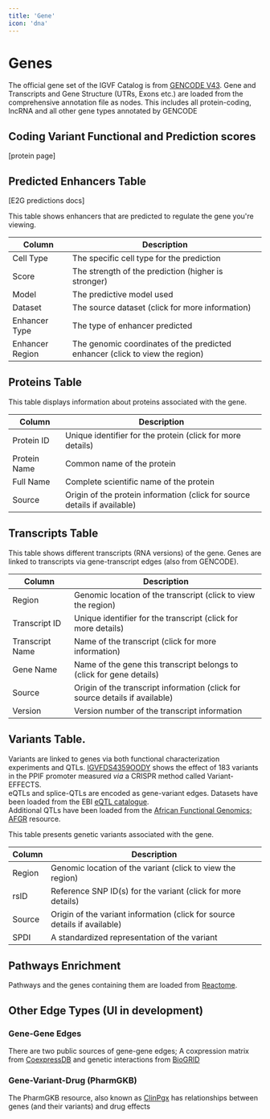```yaml
---
title: 'Gene'
icon: 'dna'
---
```

# Genes

The official gene set of the IGVF Catalog is from [GENCODE V43](https://www.gencodegenes.org/human/release_43.html). 
Gene and Transcripts and Gene Structure (UTRs, Exons etc.)  are loaded from the comprehensive annotation file as nodes.
This includes all protein-coding, lncRNA and all other gene types annotated by GENCODE

## Coding Variant Functional and Prediction scores

[protein page]

## Predicted Enhancers Table

[E2G predictions docs]

This table shows enhancers that are predicted to regulate the gene you're viewing.

| Column | Description |
|--------|-------------|
| Cell Type | The specific cell type for the prediction |
| Score | The strength of the prediction (higher is stronger) |
| Model | The predictive model used |
| Dataset | The source dataset (click for more information) |
| Enhancer Type | The type of enhancer predicted |
| Enhancer Region | The genomic coordinates of the predicted enhancer (click to view the region) |

## Proteins Table

This table displays information about proteins associated with the gene.

| Column | Description |
|--------|-------------|
| Protein ID | Unique identifier for the protein (click for more details) |
| Protein Name | Common name of the protein |
| Full Name | Complete scientific name of the protein |
| Source | Origin of the protein information (click for source details if available) |

## Transcripts Table

This table shows different transcripts (RNA versions) of the gene. Genes are linked to transcripts via gene-transcript edges (also from GENCODE).

| Column | Description |
|--------|-------------|
| Region | Genomic location of the transcript (click to view the region) |
| Transcript ID | Unique identifier for the transcript (click for more details) |
| Transcript Name | Name of the transcript (click for more information) |
| Gene Name | Name of the gene this transcript belongs to (click for gene details) |
| Source | Origin of the transcript information (click for source details if available) |
| Version | Version number of the transcript information |

## Variants Table.  
Variants are linked to genes via both functional characterization experiments and QTLs.
[IGVFDS4359OODY](https://data.igvf.org/analysis-sets/IGVFDS4359OODY/) shows the effect of 183 variants in the PPIF promoter 
measured _via_ a CRISPR method called Variant-EFFECTS.  
eQTLs and splice-QTLs are encoded as gene-variant edges.  Datasets have been loaded from the EBI [eQTL catalogue](https://www.ebi.ac.uk/eqtl/).  
Additional QTLs have been loaded from the [African Functional Genomics; AFGR](https://github.com/smontgomlab/AFGR) resource.

This table presents genetic variants associated with the gene.

| Column | Description |
|--------|-------------|
| Region | Genomic location of the variant (click to view the region) |
| rsID | Reference SNP ID(s) for the variant (click for more details) |
| Source | Origin of the variant information (click for source details if available) |
| SPDI | A standardized representation of the variant |

## Pathways Enrichment

Pathways and the genes containing them are loaded from [Reactome](https://reactome.org/). 


## Other Edge Types (UI in development)
### Gene-Gene Edges
There are two public sources of gene-gene edges; A coxpression matrix from [CoexpressDB](https://coxpresdb.jp/) and genetic interactions from [BioGRID](https://thebiogrid.org)

### Gene-Variant-Drug (PharmGKB)

The PharmGKB resource, also known as [ClinPgx](https://www.clinpgx.org/) has relationships between genes (and their variants) and drug effects

